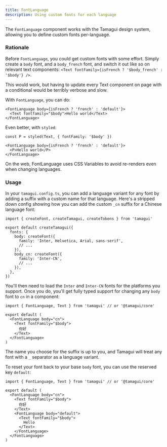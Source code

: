 ```yaml
---
title: FontLanguage
description: Using custom fonts for each language
---
```


The `FontLanguage` component works with the Tamagui design system, allowing you to define custom fonts per-language.

### Rationale

Before `FontLanguage`, you could get custom fonts with some effort. Simply create a `body` font, and a `body_french` font, and switch it out like so on relevant text components: `<Text fontFamily={isFrench ? '$body_french' : '$body'} />`.

This would work, but having to update every Text component on page with a conditional would be terribly verbose and slow.

With `FontLanguage`, you can do:

```tsx
<FontLanguage body={isFrench ? 'french' : 'default'}>
  <Text fontfamily="$body">Hello world</Text>
</FontLanguage>
```

Even better, with `styled`:

```tsx
const P = styled(Text, { fontFamily: '$body' })

<FontLanguage body={isFrench ? 'french' : 'default'}>
  <P>Hello world</P>
</FontLanguage>
```

On the web, FontLanguage uses CSS Variables to avoid re-renders even when changing languages.

### Usage

In your `tamagui.config.ts`, you can add a language variant for any font by adding a suffix with a custom name for that language. Here's a stripped down config showing how you can add the custom `_cn` suffix for a Chinese language font:

```tsx
import { createFont, createTamagui, createTokens } from 'tamagui'

export default createTamagui({
  fonts: {
    body: createFont({
      family: 'Inter, Helvetica, Arial, sans-serif',
      // ...
    }),
    body_cn: createFont({
      family: 'Inter-CN',
      // ...
    }),
  },
})
```

You'll then need to load the `Inter` and `Inter-CN` fonts for the platforms you support. Once you do, you'll get fully typed support for changing any `body` font to `cn` in a component:

```tsx
import { FontLanguage, Text } from 'tamagui' // or '@tamagui/core'

export default (
  <FontLanguage body="cn">
    <Text fontFamily="$body">
      你好
    </Text>
  </FontLanguage>
)
```

The name you choose for the suffix is up to you, and Tamagui will treat any font with a `_` separator as a language variant.

To reset your font back to your base `body` font, you can use the reserved key `default`:

```tsx
import { FontLanguage, Text } from 'tamagui' // or '@tamagui/core'

export default (
  <FontLanguage body="cn">
    <Text fontFamily="$body">
      你好
    </Text>
    <FontLanguage body="default">
      <Text fontFamily="$body">
        Hello
      </Text>
    </FontLanguage>
  </FontLanguage>
)
```

